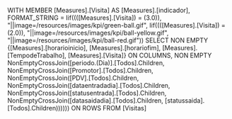 WITH
MEMBER [Measures].[Visita] AS
    [Measures].[indicador], FORMAT_STRING = Iif((([Measures].[Visita]) = (3.0)), "||image=/resources/images/kpi/green-ball\.gif", Iif((([Measures].[Visita]) = (2.0)), "||image=/resources/images/kpi/ball-yellow\.gif", "||image=/resources/images/kpi/ball-red\.gif"))
SELECT
NON EMPTY {[Measures].[horarioinicio], [Measures].[horariofim], [Measures].[TempodeTrabalho], [Measures].[Visita]} ON COLUMNS,
NON EMPTY NonEmptyCrossJoin([periodo.(Dia)].[Todos].Children, NonEmptyCrossJoin([Promotor].[Todos].Children, NonEmptyCrossJoin([PDV].[Todos].Children, NonEmptyCrossJoin([dataentradadia].[Todos].Children, NonEmptyCrossJoin([statusentrada].[Todos].Children, NonEmptyCrossJoin([datasaidadia].[Todos].Children, [statussaida].[Todos].Children)))))) ON ROWS
FROM [Visitas]